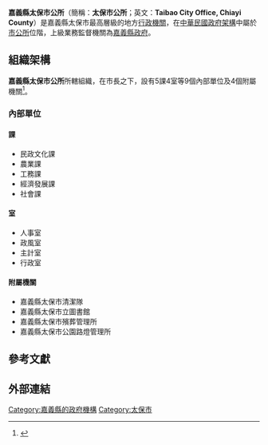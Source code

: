 {{中華民國政府部門基礎資訊
|部門名稱       = 嘉義縣太保市公所
|外文名稱       = Taibao City Office, Chiayi County
|外文語言       = 英語
|部門標誌       = 
|部門標誌名稱   = 
|代表圖像       = 
|代表圖像名稱   = 太保市公所
|首長職銜       = 市長
|首長姓名       = 黃榮利
|官員任期       = 市長：一任四年，連選得連任一次
|機關類型       = 
|員額           = 
|年度預算額     = 
|授權法源       = 地方制度法、嘉義縣太保市公所組織自治條例
|成立日期       = 1991年（[[民國80年|民國80年]]）7月1日
|內部單位       = 5課4室
|附屬機關       = 4
|任務編組       = 
|地址           = 
|電話           = 
|網站           = [https://taibao.cyhg.gov.tw/ 太保市公所]
|備註           = 
}}
'''嘉義縣太保市公所'''（簡稱：'''太保市公所'''；英文：'''Taibao City Office, Chiayi County'''）是嘉義縣太保市最高層級的地方[[行政機關|行政機關]]，在[[中華民國政府|中華民國政府架構]]中屬於[[市公所|市公所]]位階，上級業務監督機關為[[嘉義縣政府|嘉義縣政府]]。

==組織架構==
'''嘉義縣太保市公所'''所轄組織，在市長之下，設有5課4室等9個內部單位及4個附屬機關<ref>{{cite web| language=zh-tw| url=https://taibao.cyhg.gov.tw/cp.aspx?n=4A61FCA3705AF327| title=太保市公所組織架構-太保市公所| publisher=太保市公所| date=| accessdate=2017-04-19| archive-url=https://web.archive.org/web/20200216060938/https://taibao.cyhg.gov.tw/cp.aspx?n=4A61FCA3705AF327| archive-date=2020-02-16| dead-url=yes}}</ref>{{R|市志政事篇|page1=797—798}}。

===內部單位===
{{col-begin}}
{{col-3}}
====課====
* 民政文化課
* 農業課
* 工務課
* 經濟發展課
* 社會課
{{col-3}}

====室====
* 人事室
* 政風室
* 主計室
* 行政室
{{col-3}}
====附屬機關====
* 嘉義縣太保市清潔隊
* 嘉義縣太保市立圖書館
* 嘉義縣太保市殯葬管理所
* 嘉義縣太保市公園路燈管理所
{{col-end}}

==參考文獻==
<div class="references-small">
{{reflist|1|refs=<!--
請依來源形式編排，方便後來編者copy Cite模板 --><!--
論文 -->
<ref name="市志政事篇">{{Cite book|editor=吳昆財|title=《太保市志·第九篇·政事篇》|publisher=太保市公所|language=zh-tw|isbn=|location=太保市|date=}}</ref>
}}
</div>

==外部連結==

[[Category:嘉義縣的政府機構|Category:嘉義縣的政府機構]]
[[Category:太保市|Category:太保市]]